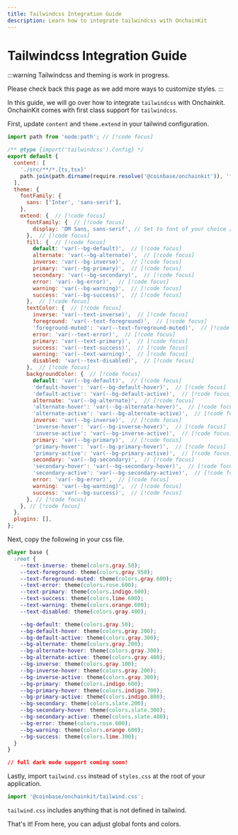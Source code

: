 ```yaml
---
title: Tailwindcss Integration Guide
description: Learn how to integrate tailwindcss with OnchainKit
---
```


# Tailwindcss Integration Guide

:::warning
Tailwindcss and theming is work in progress.

Please check back this page as we add more ways to customize styles.
:::

In this guide, we will go over how to integrate `tailwindcss` with Onchainkit. OnchainKit comes with first class support for `tailwindcss`.

First, update `content` and `theme.extend` in your tailwind configuration.

```javascript title="tailwind.config.js"
import path from 'node:path'; // [!code focus]

/** @type {import('tailwindcss').Config} */
export default {
  content: [
    './src/**/*.{ts,tsx}'
    path.join(path.dirname(require.resolve('@coinbase/onchainkit')), '**/*.js'), // [!code focus]
  ],
  theme: {
    fontFamily: {
      sans: ['Inter', 'sans-serif'],
    },
    extend: {  // [!code focus]
      fontFamily: {  // [!code focus]
        display: 'DM Sans, sans-serif', // Set to font of your choice // [!code focus]
      },  // [!code focus]
      fill: {  // [!code focus]
        default: 'var(--bg-default)',  // [!code focus]
        alternate: 'var(--bg-alternate)',  // [!code focus]
        inverse: 'var(--bg-inverse)',  // [!code focus]
        primary: 'var(--bg-primary)',  // [!code focus]
        secondary: 'var(--bg-secondary)',  // [!code focus]
        error: 'var(--bg-error)',  // [!code focus]
        warning: 'var(--bg-warning)',  // [!code focus]
        success: 'var(--bg-success)',  // [!code focus]
      },  // [!code focus]
      textColor: {  // [!code focus]
        inverse: 'var(--text-inverse)',  // [!code focus]
        foreground: 'var(--text-foreground)',  // [!code focus]
        'foreground-muted': 'var(--text-foreground-muted)',  // [!code focus]
        error: 'var(--text-error)',  // [!code focus]
        primary: 'var(--text-primary)',  // [!code focus]
        success: 'var(--text-success)',  // [!code focus]
        warning: 'var(--text-warning)',  // [!code focus]
        disabled: 'var(--text-disabled)',  // [!code focus]
      },  // [!code focus]
      backgroundColor: {  // [!code focus]
        default: 'var(--bg-default)',  // [!code focus]
        'default-hover': 'var(--bg-default-hover)',  // [!code focus]
        'default-active': 'var(--bg-default-active)',  // [!code focus]
        alternate: 'var(--bg-alternate)',  // [!code focus]
        'alternate-hover': 'var(--bg-alternate-hover)',  // [!code focus]
        'alternate-active': 'var(--bg-alternate-active)',  // [!code focus]
        inverse: 'var(--bg-inverse)',  // [!code focus]
        'inverse-hover': 'var(--bg-inverse-hover)',  // [!code focus]
        'inverse-active': 'var(--bg-inverse-active)',  // [!code focus]
        primary: 'var(--bg-primary)',  // [!code focus]
        'primary-hover': 'var(--bg-primary-hover)',  // [!code focus]
        'primary-active': 'var(--bg-primary-active)',  // [!code focus]
        secondary: 'var(--bg-secondary)',  // [!code focus]
        'secondary-hover': 'var(--bg-secondary-hover)',  // [!code focus]
        'secondary-active': 'var(--bg-secondary-active)',  // [!code focus]
        error: 'var(--bg-error)',  // [!code focus]
        warning: 'var(--bg-warning)',  // [!code focus]
        success: 'var(--bg-success)',  // [!code focus]
      }, // [!code focus]
    }, // [!code focus]
  },
  plugins: [],
};
```

Next, copy the following in your css file.

```css
@layer base {
  :root {
    --text-inverse: theme(colors.gray.50);
    --text-foreground: theme(colors.gray.950);
    --text-foreground-muted: theme(colors.gray.600);
    --text-error: theme(colors.rose.600);
    --text-primary: theme(colors.indigo.600);
    --text-success: theme(colors.lime.600);
    --text-warning: theme(colors.orange.600);
    --text-disabled: theme(colors.gray.400);

    --bg-default: theme(colors.gray.50);
    --bg-default-hover: theme(colors.gray.200);
    --bg-default-active: theme(colors.gray.300);
    --bg-alternate: theme(colors.gray.200);
    --bg-alternate-hover: theme(colors.gray.300);
    --bg-alternate-active: theme(colors.gray.400);
    --bg-inverse: theme(colors.gray.100);
    --bg-inverse-hover: theme(colors.gray.200);
    --bg-inverse-active: theme(colors.gray.300);
    --bg-primary: theme(colors.indigo.600);
    --bg-primary-hover: theme(colors.indigo.700);
    --bg-primary-active: theme(colors.indigo.800);
    --bg-secondary: theme(colors.slate.200);
    --bg-secondary-hover: theme(colors.slate.300);
    --bg-secondary-active: theme(colors.slate.400);
    --bg-error: theme(colors.rose.600);
    --bg-warning: theme(colors.orange.600);
    --bg-success: theme(colors.lime.300);
  }
}

// full dark mode support coming soon!
```

Lastly, import `tailwind.css` instead of `styles.css` at the root of your application.

```javascript
import '@coinbase/onchainkit/tailwind.css';
```

`tailwind.css` includes anything that is not defined in tailwind.

That's it! From here, you can adjust global fonts and colors.
